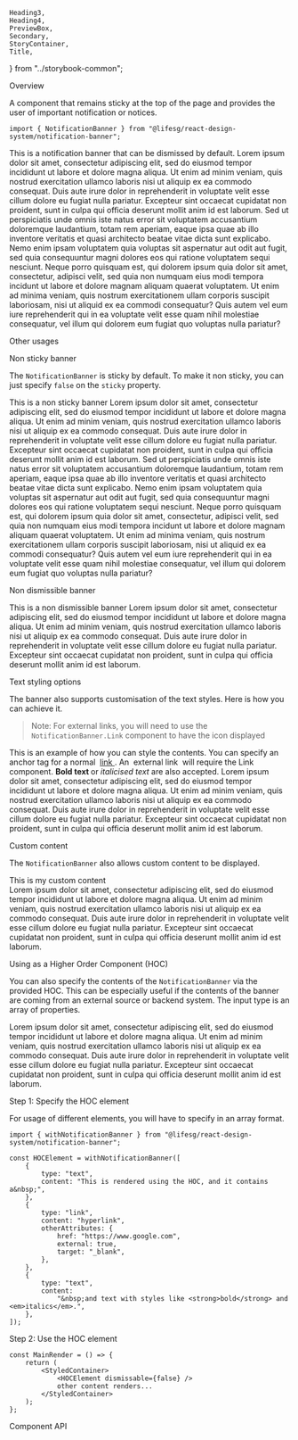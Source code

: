     Heading3,
    Heading4,
    PreviewBox,
    Secondary,
    StoryContainer,
    Title,
} from "../storybook-common";

<Meta title="Modules/NotificationBanner" component={NotificationBanner} />

<Title>NotificationBanner</Title>

<Secondary>Overview</Secondary>

A component that remains sticky at the top of the page and provides the user of important notification or notices.

```tsx
import { NotificationBanner } from "@lifesg/react-design-system/notification-banner";
```

<Canvas>
    <Story name="NotificationBanner">
        <div
            style={{
                position: "relative",
                paddingTop: "1.5rem",
                maxHeight: "21rem",
            }}
        >
            <NotificationBanner>
                This is a notification banner that can be dismissed by default.
            </NotificationBanner>
            <StyledContent>
                <Text.Body paragraph>
                    Lorem ipsum dolor sit amet, consectetur adipiscing elit, sed
                    do eiusmod tempor incididunt ut labore et dolore magna
                    aliqua. Ut enim ad minim veniam, quis nostrud exercitation
                    ullamco laboris nisi ut aliquip ex ea commodo consequat.
                    Duis aute irure dolor in reprehenderit in voluptate velit
                    esse cillum dolore eu fugiat nulla pariatur. Excepteur sint
                    occaecat cupidatat non proident, sunt in culpa qui officia
                    deserunt mollit anim id est laborum.
                </Text.Body>
                <Text.Body paragraph>
                    Sed ut perspiciatis unde omnis iste natus error sit
                    voluptatem accusantium doloremque laudantium, totam rem
                    aperiam, eaque ipsa quae ab illo inventore veritatis et
                    quasi architecto beatae vitae dicta sunt explicabo. Nemo
                    enim ipsam voluptatem quia voluptas sit aspernatur aut odit
                    aut fugit, sed quia consequuntur magni dolores eos qui
                    ratione voluptatem sequi nesciunt. Neque porro quisquam est,
                    qui dolorem ipsum quia dolor sit amet, consectetur, adipisci
                    velit, sed quia non numquam eius modi tempora incidunt ut
                    labore et dolore magnam aliquam quaerat voluptatem. Ut enim
                    ad minima veniam, quis nostrum exercitationem ullam corporis
                    suscipit laboriosam, nisi ut aliquid ex ea commodi
                    consequatur? Quis autem vel eum iure reprehenderit qui in ea
                    voluptate velit esse quam nihil molestiae consequatur, vel
                    illum qui dolorem eum fugiat quo voluptas nulla pariatur?
                </Text.Body>
            </StyledContent>
        </div>
    </Story>
</Canvas>

<Secondary>Other usages</Secondary>

<Heading3>Non sticky banner</Heading3>

The `NotificationBanner` is sticky by default. To make it non sticky, you can just specify `false` on the `sticky`
property.

<Canvas>
    <Story name="Non sticky">
        <div
            style={{
                position: "relative",
                paddingTop: "1.5rem",
                maxHeight: "21rem",
            }}
        >
            <NotificationBanner sticky={false}>
                This is a non sticky banner
            </NotificationBanner>
            <StyledContent>
                <Text.Body paragraph>
                    Lorem ipsum dolor sit amet, consectetur adipiscing elit, sed
                    do eiusmod tempor incididunt ut labore et dolore magna
                    aliqua. Ut enim ad minim veniam, quis nostrud exercitation
                    ullamco laboris nisi ut aliquip ex ea commodo consequat.
                    Duis aute irure dolor in reprehenderit in voluptate velit
                    esse cillum dolore eu fugiat nulla pariatur. Excepteur sint
                    occaecat cupidatat non proident, sunt in culpa qui officia
                    deserunt mollit anim id est laborum.
                </Text.Body>
                <Text.Body paragraph>
                    Sed ut perspiciatis unde omnis iste natus error sit
                    voluptatem accusantium doloremque laudantium, totam rem
                    aperiam, eaque ipsa quae ab illo inventore veritatis et
                    quasi architecto beatae vitae dicta sunt explicabo. Nemo
                    enim ipsam voluptatem quia voluptas sit aspernatur aut odit
                    aut fugit, sed quia consequuntur magni dolores eos qui
                    ratione voluptatem sequi nesciunt. Neque porro quisquam est,
                    qui dolorem ipsum quia dolor sit amet, consectetur, adipisci
                    velit, sed quia non numquam eius modi tempora incidunt ut
                    labore et dolore magnam aliquam quaerat voluptatem. Ut enim
                    ad minima veniam, quis nostrum exercitationem ullam corporis
                    suscipit laboriosam, nisi ut aliquid ex ea commodi
                    consequatur? Quis autem vel eum iure reprehenderit qui in ea
                    voluptate velit esse quam nihil molestiae consequatur, vel
                    illum qui dolorem eum fugiat quo voluptas nulla pariatur?
                </Text.Body>
            </StyledContent>
        </div>
    </Story>
</Canvas>

<Heading3>Non dismissible banner</Heading3>

<Canvas>
    <Story name="Non dismissible">
        <div
            style={{
                position: "relative",
                paddingTop: "1.5rem",
                maxHeight: "21rem",
            }}
        >
            <NotificationBanner dismissible={false}>
                This is a non dismissible banner
            </NotificationBanner>
            <StyledContent>
                <Text.Body paragraph>
                    Lorem ipsum dolor sit amet, consectetur adipiscing elit, sed
                    do eiusmod tempor incididunt ut labore et dolore magna
                    aliqua. Ut enim ad minim veniam, quis nostrud exercitation
                    ullamco laboris nisi ut aliquip ex ea commodo consequat.
                    Duis aute irure dolor in reprehenderit in voluptate velit
                    esse cillum dolore eu fugiat nulla pariatur. Excepteur sint
                    occaecat cupidatat non proident, sunt in culpa qui officia
                    deserunt mollit anim id est laborum.
                </Text.Body>
            </StyledContent>
        </div>
    </Story>
</Canvas>

<Heading3>Text styling options</Heading3>

The banner also supports customisation of the text styles. Here is how you can achieve it.

> Note: For external links, you will need to use the `NotificationBanner.Link` component to have the icon displayed

<Canvas>
    <Story name="Text styling options">
        <div style={{ position: "relative", paddingTop: "1.5rem" }}>
            <NotificationBanner>
                This is an example of how you can style the contents. You can
                specify an anchor tag for a normal&nbsp;
                <a href="https://www.life.gov.sg" target="_blank">
                    link
                </a>. An&nbsp;
                <NotificationBanner.Link
                    href="https://www.tech.gov.sg"
                    target="_blank"
                    external
                >
                    external link
                </NotificationBanner.Link>
                &nbsp;will require the Link component. <strong>
                    Bold text
                </strong> or
                <em>italicised text</em> are also accepted.
            </NotificationBanner>
            <StyledContent>
                <Text.Body paragraph>
                    Lorem ipsum dolor sit amet, consectetur adipiscing elit, sed
                    do eiusmod tempor incididunt ut labore et dolore magna
                    aliqua. Ut enim ad minim veniam, quis nostrud exercitation
                    ullamco laboris nisi ut aliquip ex ea commodo consequat.
                    Duis aute irure dolor in reprehenderit in voluptate velit
                    esse cillum dolore eu fugiat nulla pariatur. Excepteur sint
                    occaecat cupidatat non proident, sunt in culpa qui officia
                    deserunt mollit anim id est laborum.
                </Text.Body>
            </StyledContent>
        </div>
    </Story>
</Canvas>

<Heading3>Custom content</Heading3>

The `NotificationBanner` also allows custom content to be displayed.

<Canvas>
    <Story name="Custom content">
        <div
            style={{
                position: "relative",
                paddingTop: "1.5rem",
                maxHeight: "21rem",
            }}
        >
            <NotificationBanner>
                <div
                    style={{
                        display: "flex",
                        background: "yellow",
                        color: "black",
                        padding: "1rem",
                    }}
                >
                    This is my custom content
                </div>
            </NotificationBanner>
            <StyledContent>
                <Text.Body paragraph>
                    Lorem ipsum dolor sit amet, consectetur adipiscing elit, sed
                    do eiusmod tempor incididunt ut labore et dolore magna
                    aliqua. Ut enim ad minim veniam, quis nostrud exercitation
                    ullamco laboris nisi ut aliquip ex ea commodo consequat.
                    Duis aute irure dolor in reprehenderit in voluptate velit
                    esse cillum dolore eu fugiat nulla pariatur. Excepteur sint
                    occaecat cupidatat non proident, sunt in culpa qui officia
                    deserunt mollit anim id est laborum.
                </Text.Body>
            </StyledContent>
        </div>
    </Story>
</Canvas>

<Secondary>Using as a Higher Order Component (HOC)</Secondary>

You can also specify the contents of the `NotificationBanner` via the provided
HOC. This can be especially useful if the contents of the banner are coming
from an external source or backend system. The input type is an array of
properties.

<PreviewBox>
    <div
        style={{
            position: "relative",
            paddingTop: "1.5rem",
        }}
    >
        <HOCElement dismissible={false} />
        <StyledContent>
            <Text.Body paragraph>
                Lorem ipsum dolor sit amet, consectetur adipiscing elit, sed do
                eiusmod tempor incididunt ut labore et dolore magna aliqua. Ut
                enim ad minim veniam, quis nostrud exercitation ullamco laboris
                nisi ut aliquip ex ea commodo consequat. Duis aute irure dolor
                in reprehenderit in voluptate velit esse cillum dolore eu fugiat
                nulla pariatur. Excepteur sint occaecat cupidatat non proident,
                sunt in culpa qui officia deserunt mollit anim id est laborum.
            </Text.Body>
        </StyledContent>
    </div>
</PreviewBox>

<Heading4>Step 1: Specify the HOC element</Heading4>

For usage of different elements, you will have to specify in an array format.

```tsx
import { withNotificationBanner } from "@lifesg/react-design-system/notification-banner";

const HOCElement = withNotificationBanner([
    {
        type: "text",
        content: "This is rendered using the HOC, and it contains a&nbsp;",
    },
    {
        type: "link",
        content: "hyperlink",
        otherAttributes: {
            href: "https://www.google.com",
            external: true,
            target: "_blank",
        },
    },
    {
        type: "text",
        content:
            "&nbsp;and text with styles like <strong>bold</strong> and <em>italics</em>.",
    },
]);
```

<Heading4>Step 2: Use the HOC element</Heading4>

```tsx
const MainRender = () => {
    return (
        <StyledContainer>
            <HOCElement dismissable={false} />
            other content renders...
        </StyledContainer>
    );
};
```

<Secondary>Component API</Secondary>

<PropsTable />
